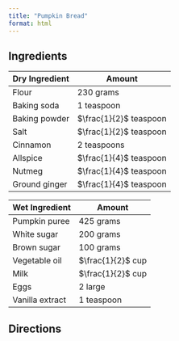 ```yaml
---
title: "Pumpkin Bread"
format: html
---
```


## Ingredients

| Dry Ingredient | Amount |
| --- | --- |
| Flour | 230 grams |
| Baking soda | 1 teaspoon |
| Baking powder | $\frac{1}{2}$ teaspoon |
| Salt | $\frac{1}{2}$ teaspoon |
| Cinnamon | 2 teaspoons|
| Allspice | $\frac{1}{4}$ teaspoon |
| Nutmeg | $\frac{1}{4}$ teaspoon |
| Ground ginger | $\frac{1}{4}$ teaspoon |

| Wet Ingredient | Amount |
| --- | --- |
| Pumpkin puree | 425 grams |
| White sugar | 200 grams |
| Brown sugar | 100 grams |
| Vegetable oil | $\frac{1}{2}$ cup |
| Milk | $\frac{1}{2}$ cup|
| Eggs | 2 large |
| Vanilla extract | 1 teaspoon | 

## Directions